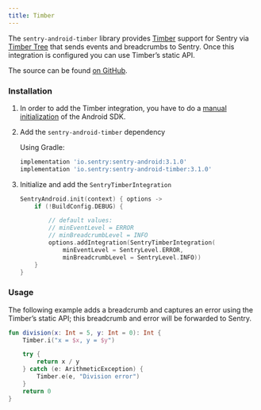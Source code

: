```yaml
---
title: Timber
---
```


The `sentry-android-timber` library provides [Timber](https://github.com/JakeWharton/timber) support for Sentry via [Timber Tree](https://github.com/JakeWharton/timber/blob/10f0adce3921ad2929ddf2f3b7fecda2cf3148a5/timber/src/main/java/timber/log/Timber.kt#L20) that sends events and breadcrumbs to Sentry. Once this integration is configured you can use Timber’s static API.

The source can be found [on GitHub](https://github.com/getsentry/sentry-java/tree/master/sentry-android-timber/src/main/java/io/sentry/android/timber).

### Installation

1. In order to add the Timber integration, you have to do a [manual initialization](/platforms/android/#manual-initialization) of the Android SDK.

2. Add the `sentry-android-timber` dependency

   Using Gradle:

   ```groovy
   implementation 'io.sentry:sentry-android:3.1.0'
   implementation 'io.sentry:sentry-android-timber:3.1.0'
   ```

3. Initialize and add the `SentryTimberIntegration`

   ```kotlin
   SentryAndroid.init(context) { options ->
       if (!BuildConfig.DEBUG) {

           // default values:
           // minEventLevel = ERROR
           // minBreadcrumbLevel = INFO
           options.addIntegration(SentryTimberIntegration(
               minEventLevel = SentryLevel.ERROR,
               minBreadcrumbLevel = SentryLevel.INFO))
       }
   }
   ```

### Usage

The following example adds a breadcrumb and captures an error using the Timber’s static API; this breadcrumb and error will be forwarded to Sentry.

```kotlin
fun division(x: Int = 5, y: Int = 0): Int {
    Timber.i("x = $x, y = $y")

    try {
        return x / y
    } catch (e: ArithmeticException) {
        Timber.e(e, "Division error")
    }
    return 0
}
```
